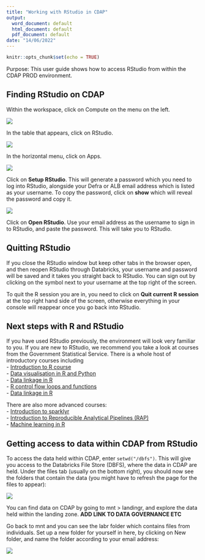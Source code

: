 ```yaml
---
title: "Working with RStudio in CDAP"
output:
  word_document: default
  html_document: default
  pdf_document: default
date: "14/06/2022"
---
```


```r
knitr::opts_chunk$set(echo = TRUE)
```

Purpose: This user guide shows how to access RStudio from within the CDAP PROD environment.  


## Finding RStudio on CDAP 

Within the workspace, click on Compute on the menu on the left.  


![](C:/Users/m1007135/OneDrive - Defra/CDAP training/CDAP_demo_notebooks/RStudio_training/RStudio_in_CDAP/image1.jpg)  



In the table that appears, click on RStudio.  


![](C:/Users/m1007135/OneDrive - Defra/CDAP training/CDAP_demo_notebooks/RStudio_training/RStudio_in_CDAP/image2.jpg)
  
  
  
In the horizontal menu, click on Apps.   


![](C:/Users/m1007135/OneDrive - Defra/CDAP training/CDAP_demo_notebooks/RStudio_training/RStudio_in_CDAP/image3.jpg)
  


Click on **Setup RStudio**. This will generate a password which you need to log into RStudio, alongside your Defra or ALB email address which is listed as your username. To copy the password, click on **show** which will reveal the password and copy it.  



![](C:/Users/m1007135/OneDrive - Defra/CDAP training/CDAP_demo_notebooks/RStudio_training/RStudio_in_CDAP/image4.jpg)
  
  
  
Click on **Open RStudio**. Use your email address as the username to sign in to RStudio, and paste the password. This will take you to RStudio.  

## Quitting RStudio  


If you close the RStudio window but keep other tabs in the browser open, and then reopen RStudio through Databricks, your username and password will be saved and it takes you straight back to RStudio. You can sign out by clicking on the symbol next to your username at the top right of the screen.  


To quit the R session you are in, you need to click on **Quit current R session** at the top right hand side of the screen, otherwise everything in your console will reappear once you go back into RStudio.  


## Next steps with R and RStudio  


If you have used RStudio previously, the environment will look very familiar to you. If you are new to RStudio, we recommend you take a look at courses from the Government Statistical Service. There is a whole host of introductory courses including  
- [Introduction to R course](https://gss.civilservice.gov.uk/training/introduction-to-r/)    
- [Data visualisation in R and Python](https://analysisfunction.civilservice.gov.uk/training/data-visualisation-in-r-and-python/)  
- [Data linkage in R](https://analysisfunction.civilservice.gov.uk/training/data-linkage-in-r/)  
- [R control flow loops and functions](https://analysisfunction.civilservice.gov.uk/training/r-control-flow-loops-and-functions/)  
- [Data linkage in R](https://analysisfunction.civilservice.gov.uk/training/introduction-to-sparklyr/)   



There are also more advanced courses:  
- [Introduction to sparklyr](https://analysisfunction.civilservice.gov.uk/training/introduction-to-sparklyr/)  
- [Introduction to Reproducible Analytical Pipelines (RAP)](https://analysisfunction.civilservice.gov.uk/training/introduction-to-reproducible-analytical-pipelines-rap/)  
- [Machine learning in R](https://analysisfunction.civilservice.gov.uk/training/machine-learning-in-r/)   


## Getting access to data within CDAP from RStudio  


To access the data held within CDAP, enter ```setwd("/dbfs")```. This will give you access to the Databricks File Store (DBFS), where the data in CDAP are held. Under the files tab (usually on the bottom right), you should now see the folders that contain the data (you might have to refresh the page for the files to appear):  


![](C:/Users/m1007135/OneDrive - Defra/CDAP training/CDAP_demo_notebooks/RStudio_training/RStudio_in_CDAP/image5.jpg)
  
  
  
You can find data on CDAP by going to mnt > landingr, and explore the data held within the landing zone. **ADD LINK TO DATA GOVERNANCE ETC **  


Go back to mnt and you can see the labr folder which contains files from individuals. Set up a new folder for yourself in here, by clicking on New folder, and name the folder according to your email address:   


![](C:/Users/m1007135/OneDrive - Defra/CDAP training/CDAP_demo_notebooks/RStudio_training/RStudio_in_CDAP/image6.jpg)

 